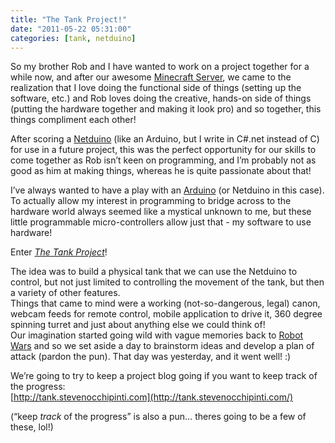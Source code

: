 ```yaml
---
title: "The Tank Project!"
date: "2011-05-22 05:31:00"
categories: [tank, netduino]
---
```


So my brother Rob and I have wanted to work on a project together for a while now, and after our awesome [Minecraft Server](https://blog.stevenocchipinti.com/2011/04/minecraft-and-arch-linux-ftw.html), we came to the realization that I love doing the functional side of things (setting up the software, etc.) and Rob loves doing the creative, hands-on side of things (putting the hardware together and making it look pro) and so together, this things compliment each other!

After scoring a [Netduino](http://netduino.com/) (like an Arduino, but I write in C#.net instead of C) for use in a future project, this was the perfect opportunity for our skills to come together as Rob isn’t keen on programming, and I’m probably not as good as him at making things, whereas he is quite passionate about that!

I’ve always wanted to have a play with an [Arduino](https://en.wikipedia.org/wiki/Arduino) (or Netduino in this case). To actually allow my interest in programming to bridge across to the hardware world always seemed like a mystical unknown to me, but these little programmable micro-controllers allow just that - my software to use hardware!

Enter [_The Tank Project_](http://tank.stevenocchipinti.com/)!

The idea was to build a physical tank that we can use the Netduino to control, but not just limited to controlling the movement of the tank, but then a variety of other features.  
Things that came to mind were a working (not-so-dangerous, legal) canon, webcam feeds for remote control, mobile application to drive it, 360 degree spinning turret and just about anything else we could think of!  
Our imagination started going wild with vague memories back to [Robot Wars](https://en.wikipedia.org/wiki/Robot_Wars) and so we set aside a day to brainstorm ideas and develop a plan of attack (pardon the pun). That day was yesterday, and it went well! :)

We’re going to try to keep a project blog going if you want to keep track of the progress:  
[http://tank.stevenocchipinti.com](http://tank.stevenocchipinti.com/)

(“keep _track_ of the progress” is also a pun… theres going to be a few of these, lol!)
